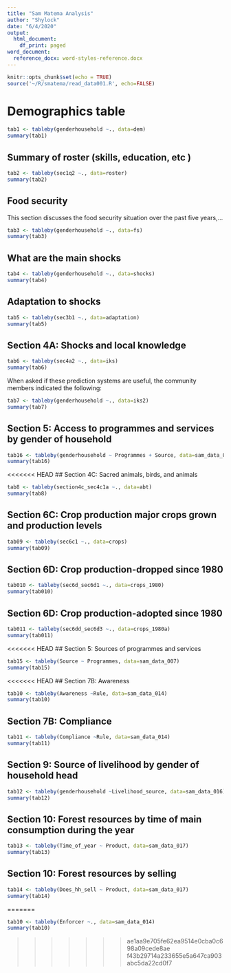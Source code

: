 ```yaml
---
title: "Sam Matema Analysis"
author: "Shylock"
date: "6/4/2020"
output:
  html_document:
    df_print: paged
word_document:
  reference_docx: word-styles-reference.docx
---
```


```r
knitr::opts_chunk$set(echo = TRUE)
source('~/R/smatema/read_data001.R', echo=FALSE)

```

# Demographics table

```r
tab1 <- tableby(genderhousehold ~., data=dem)
summary(tab1)
```

## Summary of roster (skills, education, etc )

```r

tab2 <- tableby(sec1q2 ~., data=roster)
summary(tab2)
```


##  Food security

This section discusses the food security situation over the past five years,... 
```r
tab3 <- tableby(genderhousehold ~., data=fs)
summary(tab3)
```

## What are the main shocks

```r
tab4 <- tableby(genderhousehold ~., data=shocks)
summary(tab4)
```

## Adaptation to shocks 

```r
tab5 <- tableby(sec3b1 ~., data=adaptation)
summary(tab5)
```

## Section 4A: Shocks and local knowledge

```r
tab6 <- tableby(sec4a2 ~., data=iks)
summary(tab6)
```

When asked if these prediction systems are useful, the community members indicated the following: 

```r
tab7 <- tableby(genderhousehold ~., data=iks2)
summary(tab7)
```

## Section 5: Access to programmes and services by gender of household

```r
tab16 <- tableby(genderhousehold ~ Programmes + Source, data=sam_data_007)
summary(tab16)
```

<<<<<<< HEAD
## Section 4C: Sacred animals, birds, and animals

```r
tab8 <- tableby(section4c_sec4c1a ~., data=abt)
summary(tab8)
```


## Section 6C: Crop production major crops grown and production levels 

```r
tab09 <- tableby(sec6c1 ~., data=crops)
summary(tab09)
```

## Section 6D: Crop production-dropped since 1980

```r
tab010 <- tableby(sec6d_sec6d1 ~., data=crops_1980)
summary(tab010)
```


## Section 6D: Crop production-adopted since 1980

```r
tab011 <- tableby(sec6dd_sec6d3 ~., data=crops_1980a)
summary(tab011)
```

<<<<<<< HEAD
## Section 5: Sources of programmes and services

```r
tab15 <- tableby(Source ~ Programmes, data=sam_data_007)
summary(tab15)
```

<<<<<<< HEAD
## Section 7B: Awareness

```r
tab10 <- tableby(Awareness ~Rule, data=sam_data_014)
summary(tab10)
```

## Section 7B: Compliance

```r
tab11 <- tableby(Compliance ~Rule, data=sam_data_014)
summary(tab11)
```

## Section 9: Source of livelihood by gender of household head

```r
tab12 <- tableby(genderhousehold ~Livelihood_source, data=sam_data_016)
summary(tab12)
```

## Section 10: Forest resources by time of main consumption during the year

```r
tab13 <- tableby(Time_of_year ~ Product, data=sam_data_017)
summary(tab13)
```

## Section 10: Forest resources by selling

```r
tab14 <- tableby(Does_hh_sell ~ Product, data=sam_data_017)
summary(tab14)
```
=======
```r
tab10 <- tableby(Enforcer ~., data=sam_data_014)
summary(tab10)
```
>>>>>>> ae1aa9e705fe62ea9514e0cba0c698a09cede8ae
>>>>>>> f43b29714a233655e5a647ca903abc5da22cd0f7
